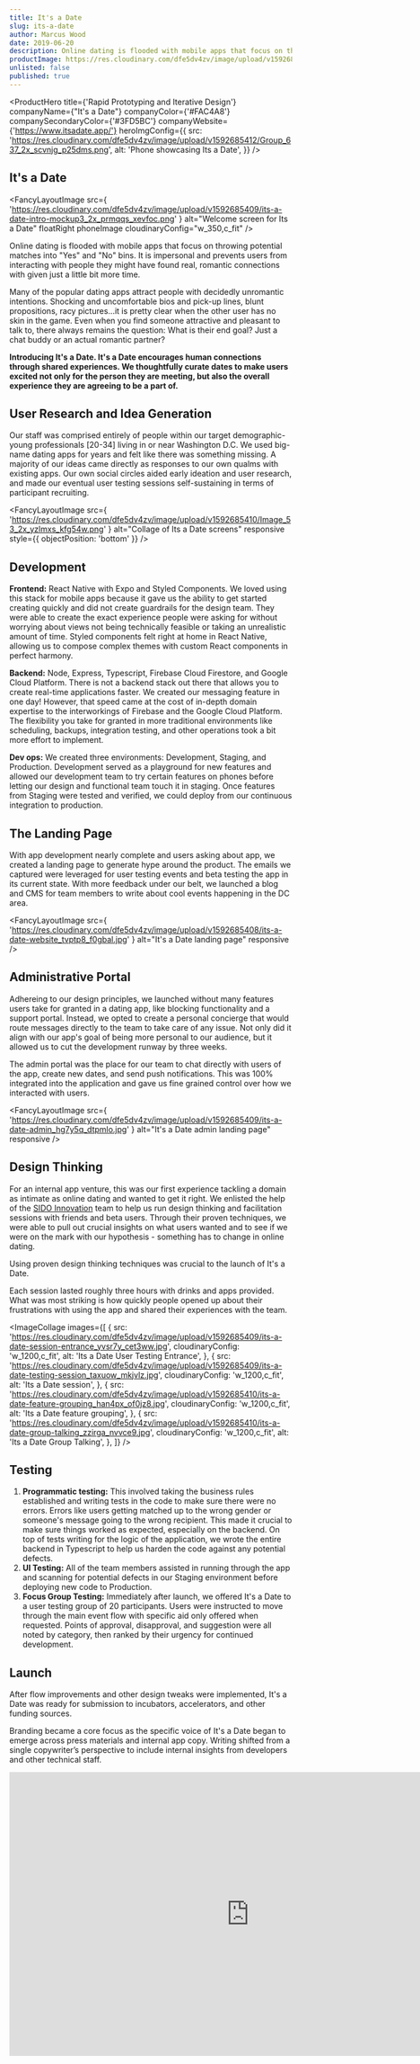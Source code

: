 ```yaml
---
title: It's a Date
slug: its-a-date
author: Marcus Wood
date: 2019-06-20
description: Online dating is flooded with mobile apps that focus on throwing potential matches into "Yes" and "No" bins. It's time for a dating app that encourages human connection through shared experiences.
productImage: https://res.cloudinary.com/dfe5dv4zv/image/upload/v1592685408/its-a-date-phone_izkfva_uwu6oy.png
unlisted: false
published: true
---
```


<ProductHero
  title={'Rapid Prototyping and Iterative Design'}
  companyName={"It's a Date"}
  companyColor={'#FAC4A8'}
  companySecondaryColor={'#3FD5BC'}
  companyWebsite={'https://www.itsadate.app/'}
  heroImgConfig={{
    src:
      'https://res.cloudinary.com/dfe5dv4zv/image/upload/v1592685412/Group_637_2x_scvnjg_p25dms.png',
    alt: 'Phone showcasing Its a Date',
  }}
/>

<Section smallPadding>

## It's a Date

<FancyLayoutImage
  src={
    'https://res.cloudinary.com/dfe5dv4zv/image/upload/v1592685409/its-a-date-intro-mockup3_2x_prmqqs_xevfoc.png'
  }
  alt="Welcome screen for Its a Date"
  floatRight
  phoneImage
  cloudinaryConfig="w_350,c_fit"
/>

Online dating is flooded with mobile apps that focus on throwing
potential matches into "Yes" and "No" bins. It is impersonal and
prevents users from interacting with people they might have found
real, romantic connections with given just a little bit more time.

Many of the popular dating apps attract people with decidedly
unromantic intentions. Shocking and uncomfortable bios and pick-up
lines, blunt propositions, racy pictures...it is pretty clear when the
other user has no skin in the game. Even when you find someone
attractive and pleasant to talk to, there always remains the question:
What is their end goal? Just a chat buddy or an actual romantic
partner?

</Section>

<Section secondaryBackground>

**Introducing It's a Date. It's a Date encourages human connections through
shared experiences. We thoughtfully curate dates to make users excited not
only for the person they are meeting, but also the overall experience they are
agreeing to be a part of.**

</Section>

<Section>

## User Research and Idea Generation

Our staff was comprised entirely of people within our target
demographic- young professionals [20-34] living in or near Washington
D.C. We used big-name dating apps for years and felt like there was
something missing. A majority of our ideas came directly as responses
to our own qualms with existing apps. Our own social circles aided
early ideation and user research, and made our eventual user testing
sessions self-sustaining in terms of participant recruiting.

</Section>

<Section noPadding secondaryBackground fluid twoColumn bottomAlignItems>

<SectionColumn>

<FancyLayoutImage
  src={
    'https://res.cloudinary.com/dfe5dv4zv/image/upload/v1592685410/Image_53_2x_yzlmxs_kfg54w.png'
  }
  alt="Collage of Its a Date screens"
  responsive
  style={{ objectPosition: 'bottom' }}
/>

</SectionColumn>

<SectionColumn fluidGuard withPadding>

## Development

**Frontend:** React Native with Expo and Styled Components.
We loved using this stack for mobile apps because it gave us the
ability to get started creating quickly and did not create
guardrails for the design team. They were able to create the
exact experience people were asking for without worrying about
views not being technically feasible or taking an unrealistic
amount of time. Styled components felt right at home in React
Native, allowing us to compose complex themes with custom React
components in perfect harmony.

**Backend:** Node, Express, Typescript, Firebase Cloud
Firestore, and Google Cloud Platform. There is not a backend
stack out there that allows you to create real-time applications
faster. We created our messaging feature in one day! However,
that speed came at the cost of in-depth domain expertise to the
interworkings of Firebase and the Google Cloud Platform. The
flexibility you take for granted in more traditional
environments like scheduling, backups, integration testing, and
other operations took a bit more effort to implement.

**Dev ops:** We created three environments: Development,
Staging, and Production. Development served as a playground for
new features and allowed our development team to try certain
features on phones before letting our design and functional team
touch it in staging. Once features from Staging were tested and
verified, we could deploy from our continuous integration to
production.

</SectionColumn>

</Section>

<Section>

## The Landing Page

With app development nearly complete and users asking about app, we
created a landing page to generate hype around the product. The emails
we captured were leveraged for user testing events and beta testing
the app in its current state. With more feedback under our belt, we
launched a blog and CMS for team members to write about cool events
happening in the DC area.

</Section>

<Section secondaryBackground>

<FancyLayoutImage
  src={
    'https://res.cloudinary.com/dfe5dv4zv/image/upload/v1592685408/its-a-date-website_tvptp8_f0gbal.jpg'
  }
  alt="It's a Date landing page"
  responsive
/>

</Section>

<Section smallPadding>

## Administrative Portal

Adhereing to our design principles, we launched without many features
users take for granted in a dating app, like blocking functionality
and a support portal. Instead, we opted to create a personal concierge
that would route messages directly to the team to take care of any
issue. Not only did it align with our app's goal of being more
personal to our audience, but it allowed us to cut the development
runway by three weeks.

The admin portal was the place for our team to chat directly with
users of the app, create new dates, and send push notifications. This
was 100% integrated into the application and gave us fine grained
control over how we interacted with users.

<FancyLayoutImage
  src={
    'https://res.cloudinary.com/dfe5dv4zv/image/upload/v1592685409/its-a-date-admin_hg7y5q_dtpmlo.jpg'
  }
  alt="It's a Date admin landing page"
  responsive
/>

</Section>

<Section smallPadding>

## Design Thinking

For an internal app venture, this was our first experience tackling a
domain as intimate as online dating and wanted to get it right. We
enlisted the help of the [SIDO Innovation](http://www.sidoinnovation.com/)
team to help us run design thinking and facilitation sessions with
friends and beta users. Through their proven techniques, we were able
to pull out crucial insights on what users wanted and to see if we
were on the mark with our hypothesis - something has to change in
online dating.

<FancyTile>
  Using proven design thinking techniques was crucial to the launch of It's a
  Date.
</FancyTile>

Each session lasted roughly three hours with drinks and apps provided.
What was most striking is how quickly people opened up about their
frustrations with using the app and shared their experiences with the
team.

<ImageCollage
  images={[
    {
      src:
        'https://res.cloudinary.com/dfe5dv4zv/image/upload/v1592685409/its-a-date-session-entrance_yvsr7y_cet3ww.jpg',
      cloudinaryConfig: 'w_1200,c_fit',
      alt: 'Its a Date User Testing Entrance',
    },
    {
      src:
        'https://res.cloudinary.com/dfe5dv4zv/image/upload/v1592685409/its-a-date-testing-session_taxuow_mkjvlz.jpg',
      cloudinaryConfig: 'w_1200,c_fit',
      alt: 'Its a Date session',
    },
    {
      src:
        'https://res.cloudinary.com/dfe5dv4zv/image/upload/v1592685410/its-a-date-feature-grouping_han4px_of0jz8.jpg',
      cloudinaryConfig: 'w_1200,c_fit',
      alt: 'Its a Date feature grouping',
    },
    {
      src:
        'https://res.cloudinary.com/dfe5dv4zv/image/upload/v1592685410/its-a-date-group-talking_zzirga_nvvce9.jpg',
      cloudinaryConfig: 'w_1200,c_fit',
      alt: 'Its a Date Group Talking',
    },
  ]}
/>

</Section>

<Section smallPadding>

## Testing

1. **Programmatic testing:** This involved taking the business rules
   established and writing tests in the code to make sure there were no
   errors. Errors like users getting matched up to the wrong gender or
   someone's message going to the wrong recipient. This made it crucial
   to make sure things worked as expected, especially on the backend.
   On top of tests writing for the logic of the application, we wrote
   the entire backend in Typescript to help us harden the code against
   any potential defects.
2. **UI Testing:** All of the team members assisted in running
   through the app and scanning for potential defects in our Staging
   environment before deploying new code to Production.
3. **Focus Group Testing:** Immediately after launch, we offered
   It's a Date to a user testing group of 20 participants. Users were
   instructed to move through the main event flow with specific aid
   only offered when requested. Points of approval, disapproval, and
   suggestion were all noted by category, then ranked by their urgency
   for continued development.

</Section>

<Section smallPadding>

## Launch

After flow improvements and other design tweaks were implemented, It's
a Date was ready for submission to incubators, accelerators, and other
funding sources.

Branding became a core focus as the specific voice of It's a Date
began to emerge across press materials and internal app copy. Writing
shifted from a single copywriter’s perspective to include internal
insights from developers and other technical staff.

<ResponsiveVideo>
  <iframe
    src="https://player.vimeo.com/video/311800634"
    title="launchVideo"
    width="853"
    height="505"
    frameBorder="0"
    allowFullScreen
  />
</ResponsiveVideo>

Our launched video amassed over 2,000 views in two days with an
average engagement rate of 40% (industry average is 2%). Social
ambassadors were recruited through our user testing sessions, which
aided us in our initial user base growth. Brand ambassadors naturally
fell in our target demographic due to our testing session selection
parameters.

## Where it is Now

Our user testing events gave us a treasure trove of data to sift through along with the most telling data point of all. Even though people loved the events, our net promoter score was high, and people said they would absolutely use the app no one engaged with it after the events.

Combine that with the runway needed to be competitive in the dating market, we decided to sunset the product. Although the need is there, and I still believe **this is the best way to foster meaningful human connection online**, the market is hyper competitive. Maybe one day I'll pick this one back up when I'm older and wiser!


</Section>

<Section>

#### Other Documents

I'm really passionate about products and entrepreneurship so if I have an ambitious idea that
requires a lot of work I write a business plan for it before coding to see how close it is to the money, what the runway needs look like, and it's viable. Sometimes I'll decide to build the product and put it in people's
hands after writing it before deciding on choosing to continue with it full time or not.

- [Business Plan](/static/its-a-date-business-plan.pdf) (a brief history of the online dating market if you wanna read!)

</Section>
